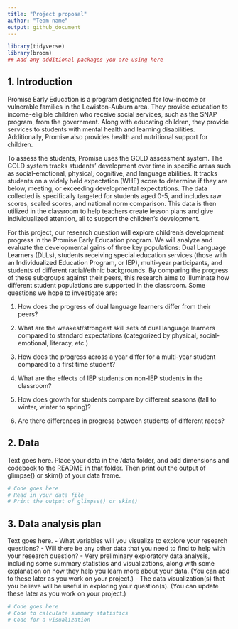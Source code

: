 ```yaml
---
title: "Project proposal"
author: "Team name"
output: github_document
---
```


```r
library(tidyverse)
library(broom)
## Add any additional packages you are using here
```

## 1. Introduction

Promise Early Education is a program designated for low-income or vulnerable families in the Lewiston-Auburn area. They provide education to income-eligible children who receive social services, such as the SNAP program, from the government. Along with educating children, they provide services to students with mental health and learning disabilities. Additionally, Promise also provides health and nutritional support for children. 

To assess the students, Promise uses the GOLD assessment system. The GOLD system tracks students' development over time in specific areas such as social-emotional, physical, cognitive, and language abilities. It tracks students on a widely held expectation (WHE) score to determine if they are below, meeting, or exceeding developmental expectations. The data collected is specifically targeted for students aged 0-5, and includes raw scores, scaled scores, and national norm comparison. This data is then utilized in the classroom to help teachers create lesson plans and give individualized attention, all to support the children’s development. 

For this project, our research question will explore children's development progress in the Promise Early Education program. We will analyze and evaluate the developmental gains of three key populations: Dual Language Learners (DLLs), students receiving special education services (those with an Individualized Education Program, or IEP), multi-year participants, and students of different racial/ethnic backgrounds. By comparing the progress of these subgroups against their peers, this research aims to illuminate how different student populations are supported in the classroom. Some questions we hope to investigate are: 

1. How does the progress of dual language learners differ from their peers?

2. What are the weakest/strongest skill sets of dual language learners compared to standard expectations (categorized by physical, social-emotional, literacy, etc.)

3. How does the progress across a year differ for a multi-year student compared to a first time student?

4. What are the effects of IEP students on non-IEP students in the classroom?

5. How does growth for students compare by different seasons (fall to winter, winter to spring)? 

6. Are there differences in progress between students of different races?



## 2. Data

Text goes here. Place your data in the /data folder, and add dimensions and codebook to the README in that folder. Then print out the output of glimpse() or skim() of your data frame.

```r
# Code goes here
# Read in your data file
# Print the output of glimpse() or skim()
```

## 3. Data analysis plan

Text goes here.
- What variables will you visualize to explore your research questions?
- Will there be any other data that you need to find to help with your research question?
- Very preliminary exploratory data analysis, including some summary statistics and visualizations, along with some explanation on how they help you learn more about your data. (You can add to these later as you work on your project.)
- The data visualization(s) that you believe will be useful in exploring your question(s). (You can update these later as you work on your project.)


```r
# Code goes here
# Code to calculate summary statistics
# Code for a visualization
```
